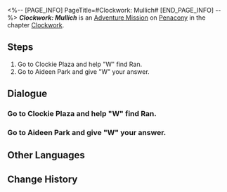 <%-- [PAGE_INFO]
PageTitle=#Clockwork: Mullich#
[END_PAGE_INFO] --%>
{{Stub|Dialogue.}}
{{Mission Infobox
|id            = 4240302
|title         = 
|image         = <!--Mission Clockwork Mullich.png-->
|type          = Adventure
|event_name    = 
|chapter       = Clockwork
|requirements  = [[Trailblaze Mission]] ''[[Whodunit]]'' completed
|summary       = <!--official mission summary from Fate's Atlas-->
|characters    = Mullich; Trailblazer; W
|startLocation = [[Penacony]] - [[The Reverie (Dreamscape)]]
|world         = Penacony
|area          = The Reverie (Dreamscape)
|prev          = 
|next          = 
|rewards       = Trailblaze EXP*100; Stellar Jade*10; Refined Aether*3; Clock Credits*180; Credit*20,000
}}
'''''Clockwork: Mullich''''' is an [[Adventure Mission]] on [[Penacony]] in the chapter [[Clockwork]].

==Steps==
# Go to Clockie Plaza and help "W" find Ran.
# Go to Aideen Park and give "W" your answer.

<!--
==Gameplay Notes==

--><!--
==Trial Character==

-->
==Dialogue==
{{Stub Dialogue}}
{{Dialogue Start}}
:{{tx}}
{{Dialogue End}}

===Go to Clockie Plaza and help "W" find Ran.===
{{Mission Description|type=adventure|location=The Reverie (Dreamscape)|update|Tick... tock! Quick, adjust the hands... Tick, tock!<br />People's minds await your exploration. Help them regain their true selves!}}
{{Dialogue Start}}
:{{tx}}
{{Dialogue End}}

===Go to Aideen Park and give "W" your answer.===
{{Dialogue Start}}
:{{tx}}
{{Dialogue End}}

==Other Languages==
{{Other Languages
|en   = Clockwork: Mullich
|zhs  = 钟表把戏：姆利斯
|zht  = 鐘錶把戲：姆利斯
|ja   = クロックトリック：ムリス
|ko   = 시계 트릭: 멀리치
|es   = Trucorreloj: Mullich
|fr   = Pouvoir de la Pendule&nbsp;: Mullich
|ru   = Заводной механизм: Мюллих
|th   = กลนาฬิกา: Mullich
|vi   = Thủ Thuật Đồng Hồ: Mullich
|de   = Uhrwerk: Mullich
|id   = Clockwork: Mullich
|pt   = Truquelógio: Mullich
}}

==Change History==
{{Change History|2.0}}
